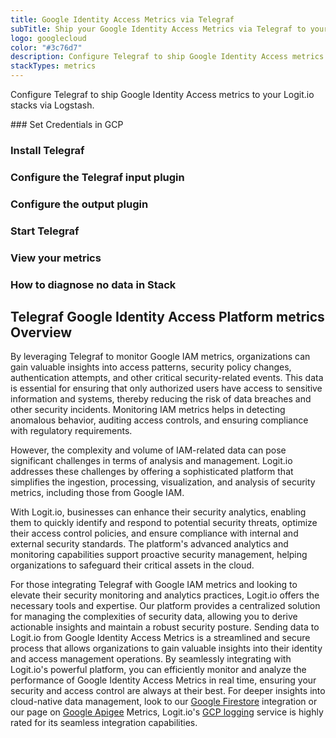 ```yaml
---
title: Google Identity Access Metrics via Telegraf
subTitle: Ship your Google Identity Access Metrics via Telegraf to your Logit.io Stack
logo: googlecloud
color: "#3c76d7"
description: Configure Telegraf to ship Google Identity Access metrics to Logit.io. Get started using our Telegraf Google Identity Access metrics example configuration.
stackTypes: metrics
---
```


Configure Telegraf to ship Google Identity Access metrics to your Logit.io stacks via Logstash.

<Steps>
  ### Set Credentials in GCP

  <SetGCPCredentials intro="Google Identity and Access Management (IAM) is a robust solution within Google Cloud that empowers organizations to manage user identities and control access to their cloud resources effectively. IAM is designed to provide secure and fine-grained access controls, allowing organizations to define roles, permissions, and policies to protect their data and infrastructure."/>
  
  ### Install Telegraf

  <InstallTelegraf />

  ### Configure the Telegraf input plugin

  <TelegrafStackDriverInput metric_type="iam.googleapis.com"/>

  ### Configure the output plugin

  <TelegrafOutputPlugin />

  ### Start Telegraf

  <StartTelegraf />

  ### View your metrics
  <LaunchStack stackType="metrics" source="Google_Identity_Access_Metrics_via_Telegraf" utmMedium="metrics" utmCampaign="telegraf-GoogleIdentityAccess-metrics" />

  ### How to diagnose no data in Stack

  <DiagnoseNoData />
</Steps>

## Telegraf Google Identity Access Platform metrics Overview

By leveraging Telegraf to monitor Google IAM metrics, organizations can gain valuable insights 
into access patterns, security policy changes, authentication attempts, and other critical 
security-related events. This data is essential for ensuring that only authorized users have 
access to sensitive information and systems, thereby reducing the risk of data breaches and 
other security incidents. Monitoring IAM metrics helps in detecting anomalous behavior, 
auditing access controls, and ensuring compliance with regulatory requirements.

However, the complexity and volume of IAM-related data can pose significant challenges in 
terms of analysis and management. Logit.io addresses these challenges by offering a 
sophisticated platform that simplifies the ingestion, processing, visualization, and analysis 
of security metrics, including those from Google IAM. 

With Logit.io, businesses can enhance their security analytics, enabling them to quickly identify 
and respond to potential security threats, optimize their access control policies, and ensure 
compliance with internal and external security standards. The platform's advanced analytics 
and monitoring capabilities support proactive security management, helping organizations to 
safeguard their critical assets in the cloud.

For those integrating Telegraf with Google IAM metrics and looking to elevate their security 
monitoring and analytics practices, Logit.io offers the necessary tools and expertise. 
Our platform provides a centralized solution for managing the complexities of security data, 
allowing you to derive actionable insights and maintain a robust security posture. Sending 
data to Logit.io from Google Identity Access Metrics is a streamlined and secure process 
that allows organizations to gain valuable insights into their identity and access management 
operations. By seamlessly integrating with Logit.io's powerful platform, you can efficiently 
monitor and analyze the performance of Google Identity Access Metrics in real time, ensuring 
your security and access control are always at their best. For deeper insights into 
cloud-native data management, look to our [Google Firestore](/integrations/infrastructure-metrics/google-cloud/firestore-telegraf-metrics) 
integration or our page on [Google Apigee](/integrations/infrastructure-metrics/google-cloud/apigee-telegraf-metrics) 
Metrics, Logit.io's [GCP logging](https://logit.io/solutions/gcp-logging/) 
service is highly rated for its seamless integration capabilities.